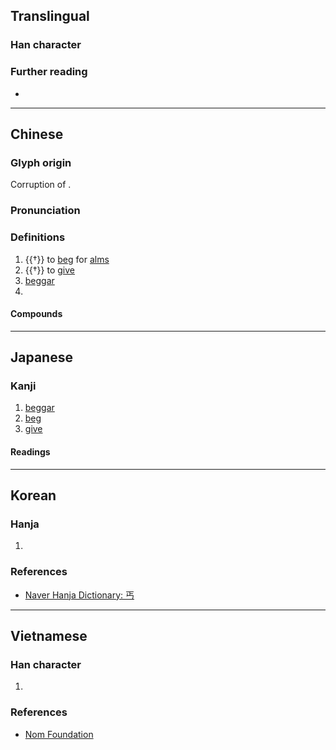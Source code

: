 {{also|丏}}
{{character info}}
==Translingual==

===Han character===
{{Han char|rn=1|rad=一|as=03|sn=4|four=10207|canj=MYVS|ids=⿱一⿺㇉⺊}}

===Further reading===
* {{Han ref|kx=0077.030|dkj=00022|dj=0154.030|hdz=10010.060|uh=4E10|ud=19984|bh=A4A2|bd=42146}}

----

==Chinese==
{{zh-forms|alt=匄,匃,𠣏,𠣣}}

===Glyph origin===
{{Han etyl}}
{{rfe|zh|The linked entry is a soft redirect to this one and doesn't actually explain the origin of the character}}
Corruption of {{zh-l|*匄}}.

===Pronunciation===
{{zh-pron
|m=gài
|c=koi3,goi3
|h=pfs=
|md=gái
|mn=kài/xm:kat
|mn-t=gai3
|w=2ke
|mc=y
|oc=y
|cat=v,n,pn
}}

===Definitions===
{{head|zh|Han character}}

# {{†}} to [[beg]] for [[alms]]
# {{†}} to [[give]]
# [[beggar]]
# {{surname|zh}}

====Compounds====
{{zh-der|乞丐趕廟公|丐幫|丐食|乞丐|沾丐}}

----

==Japanese==

===Kanji===
{{ja-kanji|grade=uc|rs=一03}}

# [[beggar]]
# [[beg]]
# [[give]]

====Readings====
{{ja-readings
|goon=かい,かち
|kanon=かい,かつ
|kanyoon=がい
|kun=こ-う<こ-ふ,あた-える<あた-へる
}}

----

==Korean==

===Hanja===
{{ko-hanja|빌다|빌|개}}

# {{rfdef|ko|sort=一03}}

===References===
* [https://web.archive.org/web/20210209013732/https://hanja.dict.naver.com/hanja?q=%E4%B8%90 Naver Hanja Dictionary: 丐]

----

==Vietnamese==

===Han character===
{{vi-readings|hanviet=cái|nom=cái,gái}}

# {{rfdef|vi}}

===References===
* [http://nomfoundation.org/common/nom_details.php?codepoint=4E10 Nom Foundation]